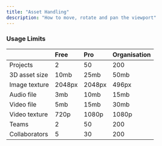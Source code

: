 ```yaml
---
title: "Asset Handling"
description: "How to move, rotate and pan the viewport"
---
```


### Usage Limits

|  | Free | Pro | Organisation |
| :---  | :---  | :---  | :---  |
| Projects | 2 | 50 | 200 |
| 3D asset size | 10mb | 25mb | 50mb |
| Image texture | 2048px | 2048px | 496px |
| Audio file | 3mb | 10mb | 15mb |
| Video file | 5mb | 15mb | 30mb |
| Video texture | 720p | 1080p | 1080p |
| Teams | 2 | 50 | 200 |
| Collaborators | 5 | 30 | 200 |
